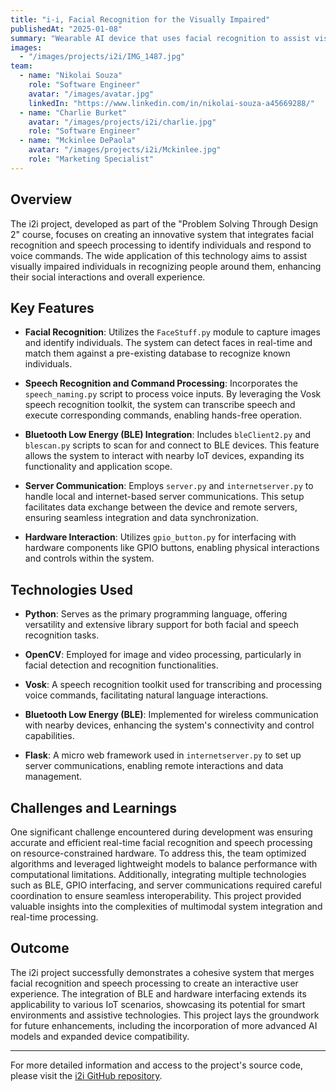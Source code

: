 ```yaml
---
title: "i-i, Facial Recognition for the Visually Impaired"
publishedAt: "2025-01-08"
summary: "Wearable AI device that uses facial recognition to assist visually impaired individuals in recognizing people and their names."
images:
  - "/images/projects/i2i/IMG_1487.jpg"
team:
  - name: "Nikolai Souza"
    role: "Software Engineer"
    avatar: "/images/avatar.jpg"
    linkedIn: "https://www.linkedin.com/in/nikolai-souza-a45669288/"
  - name: "Charlie Burket"
    avatar: "/images/projects/i2i/charlie.jpg"
    role: "Software Engineer"
  - name: "Mckinlee DePaola"
    avatar: "/images/projects/i2i/Mckinlee.jpg"
    role: "Marketing Specialist"
---
```


## Overview

The i2i project, developed as part of the "Problem Solving Through Design 2" course, focuses on creating an innovative system that integrates facial recognition and speech processing to identify individuals and respond to voice commands. The wide application of this technology aims to assist visually impaired individuals in recognizing people around them, enhancing their social interactions and overall experience. 

## Key Features

- **Facial Recognition**: Utilizes the `FaceStuff.py` module to capture images and identify individuals. The system can detect faces in real-time and match them against a pre-existing database to recognize known individuals.

- **Speech Recognition and Command Processing**: Incorporates the `speech_naming.py` script to process voice inputs. By leveraging the Vosk speech recognition toolkit, the system can transcribe speech and execute corresponding commands, enabling hands-free operation.

- **Bluetooth Low Energy (BLE) Integration**: Includes `bleClient2.py` and `blescan.py` scripts to scan for and connect to BLE devices. This feature allows the system to interact with nearby IoT devices, expanding its functionality and application scope.

- **Server Communication**: Employs `server.py` and `internetserver.py` to handle local and internet-based server communications. This setup facilitates data exchange between the device and remote servers, ensuring seamless integration and data synchronization.

- **Hardware Interaction**: Utilizes `gpio_button.py` for interfacing with hardware components like GPIO buttons, enabling physical interactions and controls within the system.

## Technologies Used

- **Python**: Serves as the primary programming language, offering versatility and extensive library support for both facial and speech recognition tasks.

- **OpenCV**: Employed for image and video processing, particularly in facial detection and recognition functionalities.

- **Vosk**: A speech recognition toolkit used for transcribing and processing voice commands, facilitating natural language interactions.

- **Bluetooth Low Energy (BLE)**: Implemented for wireless communication with nearby devices, enhancing the system's connectivity and control capabilities.

- **Flask**: A micro web framework used in `internetserver.py` to set up server communications, enabling remote interactions and data management.

## Challenges and Learnings

One significant challenge encountered during development was ensuring accurate and efficient real-time facial recognition and speech processing on resource-constrained hardware. To address this, the team optimized algorithms and leveraged lightweight models to balance performance with computational limitations. Additionally, integrating multiple technologies such as BLE, GPIO interfacing, and server communications required careful coordination to ensure seamless interoperability. This project provided valuable insights into the complexities of multimodal system integration and real-time processing.

## Outcome

The i2i project successfully demonstrates a cohesive system that merges facial recognition and speech processing to create an interactive user experience. The integration of BLE and hardware interfacing extends its applicability to various IoT scenarios, showcasing its potential for smart environments and assistive technologies. This project lays the groundwork for future enhancements, including the incorporation of more advanced AI models and expanded device compatibility.

---

For more detailed information and access to the project's source code, please visit the [i2i GitHub repository](https://github.com/n-tdi/i2i). 